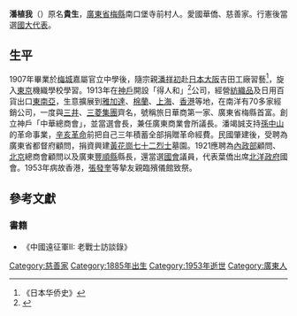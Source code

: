 '''潘植我'''（{{bd|1885年||1953年|}}）原名'''貴生'''，[[廣東省|廣東省]][[梅縣|梅縣]]南口堡寺前村人。愛國華僑、慈善家。行憲後當選[[國大代表|國大代表]]。

{{Infobox Military Person
|前綴尊稱=
|後綴尊稱=
|姓名=潘植我
|圖像=
|圖像大小=200px
|圖像說明=
|出生日期=1885年
|出生地點={{QING-1889}}[[廣東省|廣東省]][[梅縣|梅縣]]南口堡寺前村
|逝世日期=1953年（68歲）
|逝世地點={{HKG-1959}}
|職業=[[慈善家|慈善家]]、商人
| children  = 潘幹元
|past=
|party = 
|學歷= 梅城嘉屬官立中學
|rank=
|serviceyears=
|branch=
|unit=
|nationality = {{ROC}}
}}

==生平==

1907年畢業於[[梅縣|梅城]]嘉屬官立中學後，隨宗親[[潘祥初|潘祥初]]赴[[日本|日本]][[大阪市|大阪]]吉田工廠習藝<ref>《日本华侨史》</ref>，旋入[[東京|東京]]機織學校學習。1913年在[[神戶|神戶]]開設「得人和」<ref>{{cite book|title=張發奎口述自傳 中華民國第四任陸軍總司令回憶錄|publisher=亞太政治哲學文化出版有限公司|year=2017|isbn=9789869373937}}</ref>公司，經營[[紡織品|紡織品]]及日用百貨出口[[東南亞|東南亞]]，生意擴展到[[雅加達|雅加達]]、[[棉蘭|棉蘭]]、[[上海|上海]]、[[香港|香港]]等地，在南洋有70多家經銷公司，一度與[[三井集團|三井]]、[[三菱集團|三菱集團]]齊名，號稱旅日華商第一家、廣東省梅縣首富。創立神戶「中華總商會」，並當選會長，兼任廣東商業會所議長。潘竭誠支持[[孫中山|孫中山]]的革命事業，[[辛亥革命|辛亥革命]]前把自己三年積蓄全部捐贈革命經費。民國肇建後，受聘為廣東省都督府顧問，捐資興建[[黃花崗七十二烈士|黃花崗七十二烈士]]墓園。1921應聘為[[中華民國內政部|內政部]]顧問、[[北京|北京]]總商會顧問以及廣東[[豐順縣|豐順縣]]縣長，還當選[[國民大會|國會]]議員，代表葉僑出席[[北洋政府|北洋政府]]國會。1953年病故香港，[[張發奎|張發奎]]等摯友親臨殯儀館致祭。

==參考文獻==
{{Reflist}}
===書籍===

*《中國遠征軍II: 老戰士訪談錄》
[[Category:慈善家|Category:慈善家]]
[[Category:1885年出生|Category:1885年出生]]
[[Category:1953年逝世|Category:1953年逝世]]
[[Category:廣東人|Category:廣東人]]
